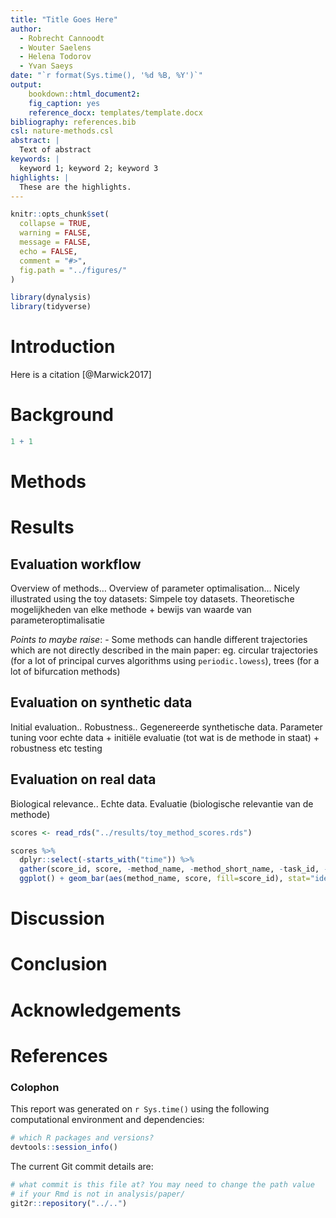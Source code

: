 ```yaml
---
title: "Title Goes Here"
author:
  - Robrecht Cannoodt
  - Wouter Saelens
  - Helena Todorov
  - Yvan Saeys
date: "`r format(Sys.time(), '%d %B, %Y')`"
output: 
    bookdown::html_document2:
    fig_caption: yes
    reference_docx: templates/template.docx
bibliography: references.bib
csl: nature-methods.csl
abstract: |
  Text of abstract
keywords: |
  keyword 1; keyword 2; keyword 3
highlights: |
  These are the highlights. 
---
```



<!-- This is the format for text comments that will be ignored during renderings. Do not put R code in these comments because it will not be ignored. -->

```r
knitr::opts_chunk$set(
  collapse = TRUE,
  warning = FALSE,
  message = FALSE,
  echo = FALSE,
  comment = "#>",
  fig.path = "../figures/"
)

library(dynalysis)
library(tidyverse)
```

# Introduction

Here is a citation [@Marwick2017]

# Background

```r
1 + 1
```

# Methods

# Results

## Evaluation workflow
Overview of methods...
Overview of parameter optimalisation...
Nicely illustrated using the toy datasets: Simpele toy datasets. Theoretische mogelijkheden van elke methode + bewijs van waarde van parameteroptimalisatie

*Points to maybe raise*:
- Some methods can handle different trajectories which are not directly described in the main paper: eg. circular trajectories (for a lot of principal curves algorithms using `periodic.lowess`), trees (for a lot of bifurcation methods)

## Evaluation on synthetic data
Initial evaluation..
Robustness..
Gegenereerde synthetische data. Parameter tuning voor echte data + initiële evaluatie (tot wat is de methode in staat) + robustness etc testing

## Evaluation on real data
Biological relevance..
Echte data. Evaluatie (biologische relevantie van de methode)

```r
scores <- read_rds("../results/toy_method_scores.rds")

scores %>%
  dplyr::select(-starts_with("time")) %>%
  gather(score_id, score, -method_name, -method_short_name, -task_id, -error, -warning) %>%
  ggplot() + geom_bar(aes(method_name, score, fill=score_id), stat="identity") + facet_wrap(~score_id) + coord_flip()
```

# Discussion

# Conclusion

# Acknowledgements

# References 

### Colophon

This report was generated on `r Sys.time()` using the following computational environment and dependencies: 

```r
# which R packages and versions?
devtools::session_info()
```

The current Git commit details are:

```r
# what commit is this file at? You may need to change the path value
# if your Rmd is not in analysis/paper/
git2r::repository("../..")
```
